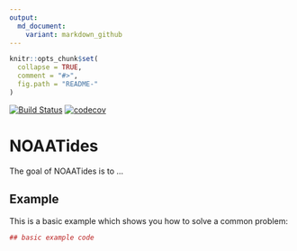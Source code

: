 ```yaml
---
output:
  md_document:
    variant: markdown_github
---
```


<!-- README.md is generated from README.Rmd. Please edit that file -->

```r
knitr::opts_chunk$set(
  collapse = TRUE,
  comment = "#>",
  fig.path = "README-"
)
```
[![Build Status](https://travis-ci.org/warlicks/NOAATides.svg?branch=master)](https://travis-ci.org/warlicks/NOAATides)
[![codecov](https://codecov.io/gh/warlicks/NOAATides/branch/master/graph/badge.svg)](https://codecov.io/gh/warlicks/NOAATides)

  
# NOAATides

The goal of NOAATides is to ...

## Example

This is a basic example which shows you how to solve a common problem:

```r
## basic example code
```
